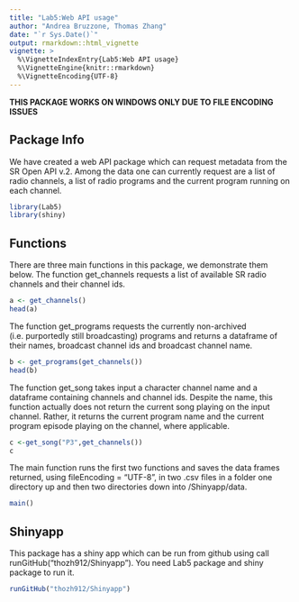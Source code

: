 ```yaml
---
title: "Lab5:Web API usage"
author: "Andrea Bruzzone, Thomas Zhang"
date: "`r Sys.Date()`"
output: rmarkdown::html_vignette
vignette: >
  %\VignetteIndexEntry{Lab5:Web API usage}
  %\VignetteEngine{knitr::rmarkdown}
  %\VignetteEncoding{UTF-8}
---
```

**THIS PACKAGE WORKS ON WINDOWS ONLY DUE TO FILE ENCODING ISSUES**

## Package Info

We have created a web API package which can request metadata from the SR Open API v.2. Among the data one can currently request are a list of radio channels, a list of radio programs and the current program running on each channel.
 
```r
library(Lab5)
library(shiny)
```

## Functions

There are three main functions in this package, we demonstrate them below.
The function get_channels requests a list of available SR radio channels and their channel ids.
```r
a <- get_channels()
head(a)
```
The function get_programs requests the currently non-archived (i.e. purportedly still broadcasting) programs and returns a dataframe of their names, broadcast channel ids and broadcast channel name.

```r
b <- get_programs(get_channels())
head(b)
```
The function get_song takes input a character channel name and a dataframe containing channels and channel ids. Despite the name, this function actually does not return the current song playing on the input channel. Rather, it returns the current program name and the current program episode playing on the channel, where applicable.

```r
c <-get_song("P3",get_channels())
c
```

The main function runs the first two functions and saves the data frames returned, using fileEncoding = "UTF-8", in two .csv files in a folder one directory up and then two directories down into /Shinyapp/data.
```r
main()
```

## Shinyapp

This package has a shiny app which can be run from github using call runGitHub("thozh912/Shinyapp").
You need Lab5 package and shiny package to run it.

```r
runGitHub("thozh912/Shinyapp")
```

